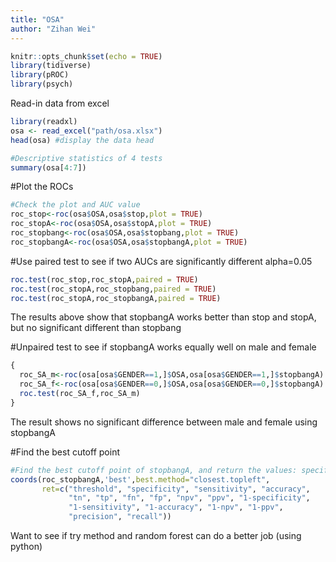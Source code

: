 ---
title: "OSA"
author: "Zihan Wei"
---

```{r setup, include=FALSE}
knitr::opts_chunk$set(echo = TRUE)
library(tidiverse)
library(pROC)
library(psych)
```

Read-in data from excel
```{r}
library(readxl)
osa <- read_excel("path/osa.xlsx")
head(osa) #display the data head
```


```{r }
#Descriptive statistics of 4 tests
summary(osa[4:7])
```
#Plot the ROCs
```{r}
#Check the plot and AUC value
roc_stop<-roc(osa$OSA,osa$stop,plot = TRUE)
roc_stopA<-roc(osa$OSA,osa$stopA,plot = TRUE)
roc_stopbang<-roc(osa$OSA,osa$stopbang,plot = TRUE)
roc_stopbangA<-roc(osa$OSA,osa$stopbangA,plot = TRUE)
```

#Use paired test to see if two AUCs are significantly different alpha=0.05
```{r}
roc.test(roc_stop,roc_stopA,paired = TRUE)
roc.test(roc_stopA,roc_stopbang,paired = TRUE)
roc.test(roc_stopA,roc_stopbangA,paired = TRUE)
```
The results above show that stopbangA works better than stop and stopA, but no significant different than stopbang

#Unpaired test to see if stopbangA works equally well on male and female
```{r}
{
  roc_SA_m<-roc(osa[osa$GENDER==1,]$OSA,osa[osa$GENDER==1,]$stopbangA)
  roc_SA_f<-roc(osa[osa$GENDER==0,]$OSA,osa[osa$GENDER==0,]$stopbangA)
  roc.test(roc_SA_f,roc_SA_m)
}
```
The result shows no significant difference between male and female using stopbangA


#Find the best cutoff point
```{r}
#Find the best cutoff point of stopbangA, and return the values: specificity, sensitivity, etc.,
coords(roc_stopbangA,'best',best.method="closest.topleft",
       ret=c("threshold", "specificity", "sensitivity", "accuracy",
             "tn", "tp", "fn", "fp", "npv", "ppv", "1-specificity",
             "1-sensitivity", "1-accuracy", "1-npv", "1-ppv",
             "precision", "recall"))
```

Want to see if try method and random forest can do a better job (using python)

